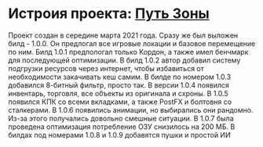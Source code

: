 # Истроия проекта: [Путь Зоны](https://t.me/GartGame)
Проект создан в середине марта 2021 года. Сразу же был выложен билд - 1.0.0. Он предлогал все игровые локации и базовое перемещение по ним. Билд 1.0.1 предпологал только Кордон, а также имел бенчмарк для последующей оптимизации. В билд 1.0.2 автор добавил систему подгрузки ресурсов через интернет, чтобы избавиться от необходимости закачивать кеш самим. В билде по номером 1.0.3 добавился 8-битный фильтр, просто так. В версии 1.0.4 появился инвентарь, торговля, все объекты из оригинала и схроны. В 1.0.5 появился КПК со всеми вкладками, а также PostFX и болтовня со сталкерами. В 1.0.6 появились анимации, но выбирались они рандомно. Из-за этого получались довольно смешные ситуации. В 1.0.7 была проведена оптимизация потребление ОЗУ снизилось на 200 МБ. В билдах под номерами 1.0.8 и 1.0.9 добавятся пушки и простой ИИ